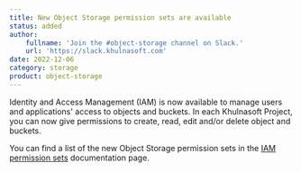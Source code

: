 ```yaml
---
title: New Object Storage permission sets are available 
status: added
author:
    fullname: 'Join the #object-storage channel on Slack.'
    url: 'https://slack.khulnasoft.com'
date: 2022-12-06
category: storage
product: object-storage
---
```


Identity and Access Management (IAM) is now available to manage users and applications' access to objects and buckets. In each Khulnasoft Project, you can now give permissions to create, read, edit and/or delete object and buckets.

You can find a list of the new Object Storage permission sets in the [IAM permission sets](/identity-and-access-management/iam/reference-content/permission-sets/) documentation page.
